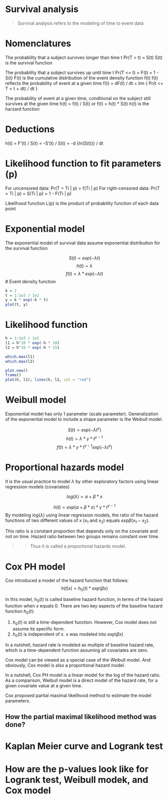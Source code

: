 # Survival analysis
> Survival analysis refers to the modeling of time to event data

# Nomenclatures

The probability that a subject survives longer than time t
Pr(T > t) = S(t)
S(t) is the survival function

The probability that a subject survives up until time t
Pr(T <= t) = F(t) = 1 - S(t)
F(t) is the cumulative distribution of the event density function f(t)
f(t) reflects the probability of event at a given time
f(t) = dF(t) / dt = lim { Pr(t <= T < t + dt) / dt }

The probability of event at a given time, conditional on the subject still survives at the given time
h(t) = f(t) / S(t) or  f(t) = h(t) * S(t)
h(t) is the harzard function

# Deductions

h(t) = F’(t) / S(t) = -S’(t) / S(t) = -d {ln(S(t))} / dt

# Likelihood function to fit parameters (p)

For uncensored data: Pr(T = Ti | p) = f(Ti | p)
For right-censored data: Pr(T > Ti | p) = S(Ti | p) = 1 - F(Ti | p)

Likelihood function L(p) is the product of probability function of each data point

# Exponential model

The exponential model of survival data assume exponential distribution for the survival function

$$S(t) = exp(-\lambda t)$$
$$h(t) = \lambda$$
$$f(t) = \lambda * exp(-\lambda t)$$
# Event density function

```r
k = 2
t = 1:1e3 / 1e2 
y = k * exp(-k * t)
plot(t, y)
```

# Likelihood function

```r
h = 1:1e3 / 1e2
l1 = h^10 * exp(-h * 10)
l2 = h^10 * exp(-h * 15)

which.max(l1)
which.max(l2)

plot.new()
frame()
plot(h, l1); lines(h, l2, col = "red")
```

# Weibull model

Exponential model has only 1 parameter (scale parameter).
Generalization of the exponential model to include a shape parameter is the Weibull model.

$$S(t) = exp(-\lambda t^\gamma)$$
$$h(t) = \lambda * \gamma * t^{\gamma - 1}$$
$$f(t) = \lambda * \gamma * t^{\gamma - 1}exp(-\lambda t^\gamma)$$

# Proportional hazards model

It is the usual practice to model $\lambda$ by other exploratory factors using linear regression models (covariates)

$$log(\lambda) = \alpha + \beta * x$$

$$h(t) = exp(\alpha + \beta * x) * \gamma * t^{\gamma - 1}$$
By modeling $log(\lambda)$ using linear regression models, the ratio of the hazard functions of two different values of x ($x_1$ and $x_2$) equals $exp{\beta (x_1 - x_2)}$.

This ratio is a constant proportion that depends only on the covariate and not on time. Hazard ratio between two groups remains constant over time.

>> Thus it is called a proportional hazards model.

# Cox PH model

Cox introduced a model of the hazard function that follows: $$h(t | x) = h_0(t) * exp(\beta x)$$

In this model, $h_0(t)$ is called baseline hazard function, in terms of the hazard function when x equals 0. There are two key aspects of the baseline hazard function $h_0(t)$: 

1. $h_0(t)$ is still a time-dependent function. However, Cox model does not assume its specific form. 
2. $h_0(t)$ is independent of x. x was modeled into $exp(\beta x)$

In a nutshell, hazard rate is modeled as multiple of baseline hazard rate, which is a time-dependent function assuming all covariates are zero.

Cox model can be viewed as a special case of the Weibull model. And obviously, Cox model is also a proportional hazard model.

In a nutshell, Cox PH model is a linear model for the log of the hazard ratio. As a comparison, Weibull model is a direct model of the hazard rate, for a given covariate value at a given time.

Cox proposed partial maximal likelihood method to estimate the model parameters. 

## How the partial maximal likelihood method was done? 

# Kaplan Meier curve and Logrank test

# How are the p-values look like for Logrank test, Weibull modek, and Cox model
